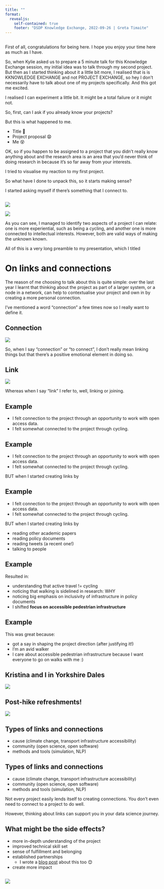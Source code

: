 ```yaml
---
title: ""
format: 
  revealjs:
    self-contained: true
    footer: "DSDP Knowledge Exchange, 2022-09-26 | Greta Timaite"
---
```


## 

:::{.notes}
First of all, congratulations for being here. I hope you enjoy your time here as much as I have. 

So, when Kylie asked us to prepare a 5 minute talk for this Knowledge Exchange session, my initial idea was to talk through my second project. But then as I started thinking about it a little bit more, I realised that is is KKNOWLEDGE EXCHANGE and not PROJECT EXCHANGE, so hey I don't necessarily have to talk about one of my projects specifically. And this got me excited. 

I realised I can experiment a little bit. It might be a total failure or it might not.

So, first, can I ask if you already know your projects?

But this is what happened to me. 
:::

:::{.incremental}
- Title 🤔
- Project proposal 😧
- Me 😵
:::

:::{.notes}
OK, so if you happen to be assigned to a project that you didn't really know anything about and the research area is an area that you'd never think of doing research in because it's so far away from your interests.

I tried to visualise my reaction to my first project.

So what have I done to unpack this, so it starts making sense?

I started asking myself if there's something that I connect to.
:::


## 

:::{.r-stack}
![](email.png){.framgent}

![](email_edit.png){.fragment}
:::

:::{.notes}
As you can see, I managed to identify two aspects of a project I can relate: one is more experiential, such as being a cycling, and another one is more connected to intellectual interests. However, both are valid ways of making the unknown known.

All of this is a very long preamble to my presentation, which I titled
:::

# On links and connections 
<!-- my title ;) -->
:::{.notes}
The reason of me choosing to talk about this is quite simple: over the last year I learnt that thinking about the project as part of a larger system, or a node in a network, can help to contextualise your project and own in by creating a more personal connection.

I've mentioned a word "connection" a few times now so I really want to define it. 
:::

## Connection

![](connection.png)


:::{.notes}
So, when I say "connection" or "to connect", I don't really mean linking things but that there's a positive emotional element in doing so. 
:::

## Link

![](link.png)

:::{.notes}
Whereas when I say "link" I refer to, well, linking or joining.
:::

## Example
<!-- slide example 1/5 -->
:::{.incremental}
- I felt connection to the project through an opportunity to work with open access data.
- I felt somewhat connected to the project through cycling.
:::

## Example 
<!-- slide example 2/5 -->
- I felt connection to the project through an opportunity to work with open access data.
- I felt somewhat connected to the project through cycling.

BUT when I started creating links by

## Example
<!-- slide example 3/5 -->
- I felt connection to the project through an opportunity to work with open access data.
- I felt somewhat connected to the project through cycling.

BUT when I started creating links by

:::{.incremental}
- reading other academic papers
- reading policy documents
- reading tweets (a recent one!)
- talking to people
:::

## Example 
<!-- slide example 4/5 -->

Resulted in:

:::{.incremental}
- understanding that active travel != cycling
- noticing that walking is sidelined in research: WHY
- noticing big emphasis on inclusivity of infrastructure in policy documents
- I shifted **focus on accessible pedestrian infrastructure** 
:::

## Example 
<!-- slide example 5/5 -->
This was great because:

:::{.incremental}
- got a say in shaping the project direction (after justifying it!)
- I'm an avid walker
- I care about accessible pedestrian infrastructure because I want everyone to go on walks with me :)
:::

## Kristina and I in Yorkshire Dales 

![](trip_photo1.jpeg)

## Post-hike refreshments!
![](trip_photo2.jpeg)

## Types of links and connections
<!-- slide 1/2 -->
:::{.incremental}
- cause (climate change, transport infrastructure accessibility)
- community (open science, open software)
- methods and tools (simulation, NLP)
:::

## Types of links and connections
<!-- slide 2/2 -->
- cause (climate change, transport infrastructure accessibility)
- community (open science, open software)
- methods and tools (simulation, NLP)

Not every project easily lends itself to creating connections. You don't even need to connect to a project to do well.

However, thinking about links can support you in your data science journey.

## What might be the side effects?  

:::{.incremental}
- more in-depth understanding of the project
- improved technical skill set
- sense of fulfillment and belonging 
- established partnerships
  - I wrote a [blog post](https://www.cdrc.ac.uk/networking-and-partnership-building-an-interns-perspective/) about this too 😊
- create more impact
:::

##

![](gif.gif)




